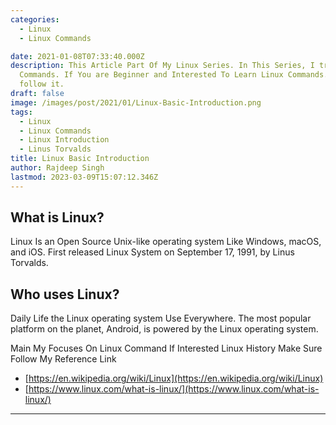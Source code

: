 ```yaml
---
categories:
  - Linux
  - Linux Commands

date: 2021-01-08T07:33:40.000Z
description: This Article Part Of My Linux Series. In This Series, I try to Cover Lots of
  Commands. If You are Beginner and Interested To Learn Linux Commands. Then
  follow it.
draft: false
image: /images/post/2021/01/Linux-Basic-Introduction.png
tags:
  - Linux
  - Linux Commands
  - Linux Introduction
  - Linus Torvalds
title: Linux Basic Introduction
author: Rajdeep Singh
lastmod: 2023-03-09T15:07:12.346Z
---
```


## What is Linux?

Linux Is an Open Source Unix-like operating system Like Windows, macOS, and iOS.
First released Linux System on September 17, 1991, by Linus Torvalds.

## Who uses Linux?

Daily Life the Linux operating system Use Everywhere. The most popular platform
on the planet, Android, is powered by the Linux operating system.

Main My Focuses On Linux Command If Interested Linux History Make Sure Follow My
Reference Link

- [https://en.wikipedia.org/wiki/Linux](https://en.wikipedia.org/wiki/Linux)
- [https://www.linux.com/what-is-linux/](https://www.linux.com/what-is-linux/)

---
